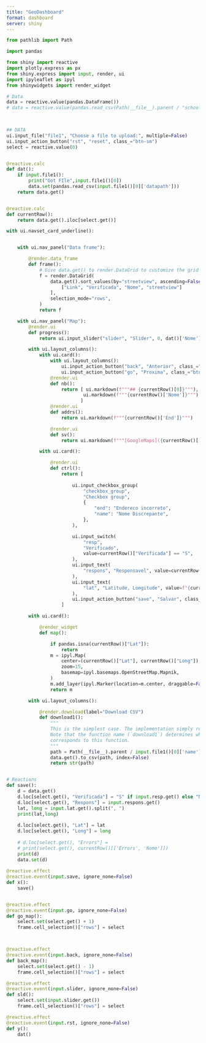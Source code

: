 ```yaml
---
title: "GeoDashboard"
format: dashboard
server: shiny
---
```


```python
from pathlib import Path

import pandas

from shiny import reactive
import plotly.express as px
from shiny.express import input, render, ui
import ipyleaflet as ipyl
from shinywidgets import render_widget

# Data
data = reactive.value(pandas.DataFrame())
# data = reactive.value(pandas.read_csv(Path(__file__).parent / "schools_to_check.csv"))

    

## DATA
ui.input_file("file1", "Choose a file to upload:", multiple=False)
ui.input_action_button("rst", "reset", class_="btn-sm")
select = reactive.value(0)


@reactive.calc
def dat():
    if input.file1():
        print("Got FIle",input.file1()[0])
        data.set(pandas.read_csv(input.file1()[0]['datapath']))
    return data.get()


@reactive.calc
def currentRow():
    return data.get().iloc[select.get()]

with ui.navset_card_underline():


    with ui.nav_panel("Data frame"):

        @render.data_frame
        def frame():
            # Give data.get() to render.DataGrid to customize the grid
            f = render.DataGrid(
                data.get().sort_values(by="streetview", ascending=False)[
                    ["Link", "Verificada", "Nome", "streetview"]
                ],
                selection_mode="rows",
            )
            return f

    with ui.nav_panel("Map"):
        @render.ui
        def progress():
            return ui.input_slider("slider", "Slider", 0, dat()['Nome'].size, select.get())

        with ui.layout_columns():
            with ui.card():
                with ui.layout_columns():
                    ui.input_action_button("back", "Anterior", class_="btn-sm")
                    ui.input_action_button("go", "Proxima", class_="btn-sm")
                @render.ui
                def nb():
                    return [ ui.markdown(f"""## {currentRow()[0]}"""),
                            ui.markdown(f"""{currentRow()['Nome']}""")
                           ]
                @render.ui
                def addrs():
                    return ui.markdown(f"""{currentRow()['End']}""")

                @render.ui
                def sv():
                    return ui.markdown(f"""[GoogleMaps]({currentRow()['Link']})""")

            with ui.card():

                @render.ui
                def ctrl():
                    return [
                        
                        ui.input_checkbox_group(  
                            "checkbox_group",  
                            "Checkbox group",  
                            {  
                                "end": "Endereco incorreto",  
                                "name": "Nome Discrepante",  
                            },  
                        ),  

                        ui.input_switch(
                            "resp",
                            "Verificado",
                            value=currentRow()["Verificada"] == "S",
                        ),
                        ui.input_text(
                            "respons", "Responsavel", value=currentRow()["Respons"]
                        ),
                        ui.input_text(
                            "lat", "Latitude, Longitude", value=f"{currentRow()["Lat"]}, {currentRow()["Long"]}"
                        ),
                        ui.input_action_button("save", "Salvar", class_="btn-primary"),
                    ]

        with ui.card():

            @render_widget
            def map():

                if pandas.isna(currentRow()["Lat"]):
                    return
                m = ipyl.Map(
                    center=(currentRow()["Lat"], currentRow()["Long"]),
                    zoom=15,
                    basemap=ipyl.basemaps.OpenStreetMap.Mapnik,
                )
                m.add_layer(ipyl.Marker(location=m.center, draggable=False))
                return m

        with ui.layout_columns():

            @render.download(label="Download CSV")
            def download1():
                """
                This is the simplest case. The implementation simply returns the name of a file.
                Note that the function name (`download1`) determines which download_button()
                corresponds to this function.
                """
                path = Path(__file__).parent / input.file1()[0]['name']
                data.get().to_csv(path, index=False)
                return str(path)


# Reactions
def save():
    d = data.get()
    d.loc[select.get(), "Verificada"] = "S" if input.resp.get() else "N"
    d.loc[select.get(), "Respons"] = input.respons.get()
    lat, long = input.lat.get().split(", ")
    print(lat,long)
    
    d.loc[select.get(), "Lat"] = lat
    d.loc[select.get(), "Long"] = long
    
    # d.loc[select.get(), "Errors"] = 
    # print(select.get(), currentRow()[['Errors', 'Nome']])
    print(d)
    data.set(d)
    
@reactive.effect
@reactive.event(input.save, ignore_none=False)
def x():
    save()


@reactive.effect
@reactive.event(input.go, ignore_none=False)
def go_map():
    select.set(select.get() + 1)
    frame.cell_selection()["rows"] = select



@reactive.effect
@reactive.event(input.back, ignore_none=False)
def back_map():
    select.set(select.get() - 1)
    frame.cell_selection()["rows"] = select

@reactive.effect
@reactive.event(input.slider, ignore_none=False)
def sld():
    select.set(input.slider.get())
    frame.cell_selection()["rows"] = select

@reactive.effect
@reactive.event(input.rst, ignore_none=False)
def y():
    dat()

```